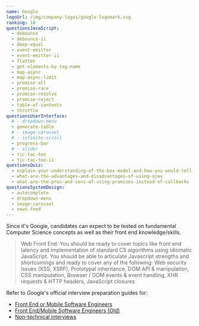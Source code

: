 ```yaml
---
name: Google
logoUrl: /img/company-logos/google-logomark.svg
ranking: 10
questionsJavaScript:
  - debounce
  - debounce-ii
  - deep-equal
  - event-emitter
  - event-emitter-ii
  - flatten
  - get-elements-by-tag-name
  - map-async
  - map-async-limit
  - promise-all
  - promise-race
  - promise-resolve
  - promise-reject
  - table-of-contents
  - throttle
questionsUserInterface:
  # - dropdown-menu
  - generate-table
  # - image-carousel
  # - infinite-scroll
  - progress-bar
  # - slider
  - tic-tac-toe
  - tic-tac-toe-ii
questionsQuiz:
  - explain-your-understanding-of-the-box-model-and-how-you-would-tell-the-browser-in-css-to-render-your-layout-in-different-box-models
  - what-are-the-advantages-and-disadvantages-of-using-ajax
  - what-are-the-pros-and-cons-of-using-promises-instead-of-callbacks
questionsSystemDesign:
  - autocomplete
  - dropdown-menu
  - image-carousel
  - news-feed
---
```


Since it's Google, candidates can expect to be tested on fundamental Computer Science concepts as well as their front end knowledge/skills.

> Web Front End: ​You should be ready to cover topics like front end latency and implementation of standard CS algorithms using idiomatic JavaScript. You should be able to articulate Javascript strengths and shortcomings and ready to cover any of the following: Web security issues (XSS, XSRF), Prototypal inheritance, DOM API & manipulation, CSS manipulation, Browser / DOM events & event handling, XHR requests & HTTP headers, JavaScript closures

Refer to Google's official interview preparation guides for:

- [Front End or Mobile Software Engineers](/static/guides/google-front-end-guide.pdf)
- [Front End/Mobile Software Engineers (Old)](/static/guides/google-front-end-guide-old.pdf)
- [Non-technical interviews](/static/guides/google-non-technical-guide.pdf)
